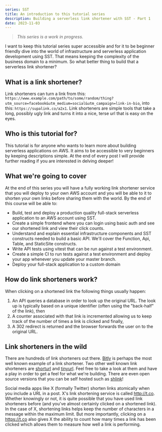 ```yaml
---
series: SST
title: An introduction to this tutorial series
description: Building a serverless link shortener with SST - Part 1
date: 2023-11-03
---
```


> _This series is a work in progress._

I want to keep this tutorial series super accessible and for it to be beginner friendly dive into the world of infrastructure and serverless application development using SST. That means keeping the complexity of the business domain to a minimum. So what better thing to build that a serverless link shortener?

## What is a link shortener?

Link shorteners can turn a link from this: `https://www.example.com/path/to/some/random/thing?utm_source=facebook&utm_medium=social&utm_campaign=link-in-bio`, into this: `https://supalink.co/a2x1`. Link shorteners are simple tools that take a long, possibly ugly link and turns it into a nice, terse url that is easy on the eyes.

## Who is this tutorial for?

This tutorial is for anyone who wants to learn more about building serverless applications on AWS. It aims to be accessible to very beginners by keeping descriptions simple. At the end of every post I will provide further reading if you are interested in delving deeper!

## What we're going to cover

At the end of this series you will have a fully working link shortener service that you will deploy to your own AWS account and you will be able to it to shorten your own links before sharing them with the world. By the end of this course will be able to:

- Build, test and deploy a production quality full-stack serverless application to an AWS account using SST.
- Create a simple frontend where you can login using basic auth and see our shortened link and view their click counts.
- Understand and explain essential infrastructure components and SST constructs needed to build a basic API. We'll cover the Function, Api, Table, and StaticSite constructs.
- Write API tests using vitest that can be run against a test environment.
- Create a simple CI to run tests against a test environment and deploy your app whenever you update your master branch.
- Deploy your full-stack application to a custom domain

## How do link shorteners work?

When clicking on a shortened link the following things usually happen:

1. An API queries a database in order to look up the original URL. The look up is typically based on a unique identifier (often using the "back-half" of the link), then
2. A counter associated with that link is incremented allowing us to keep track of the number of times a link is clicked and finally,
3. A 302 redirect is returned and the browser forwards the user on to the original URL.

## Link shorteners in the wild

There are hundreds of link shorteners out there. [Bitly](https://bitly.com/) is perhaps the most well known example of a link shortener. Two other well known link shorteners are [shorturl](https://www.shorturl.at/) and [tinyurl](https://www.shorturl.at/). Feel free to take a look at them and have a play in order to get a feel for what we're building. There are even open source versions that you can be self hosted such as [shlink](https://shlink.io/)!

Social media apps like X (formally Twitter) shorten links atomically when you include a URL in a post. X's link shortening service is called http://t.co. Whether knowingly or not, it is quite possible that you have used link shorteners before (and you've almost certainly clicked on a shortened link). In the case of X, shortening links helps keep the number of characters in a message within the maximum limit. But more importantly, clicking on a https://t.co also gives X the ability to count how many times a link has been clicked which allows them to measure how well a link is performing.
